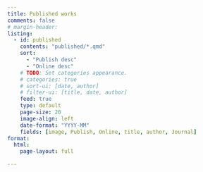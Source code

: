 ```yaml
---
title: Published works
comments: false
# margin-header: 
listing:
  - id: published
    contents: "published/*.qmd"
    sort:
      - "Publish desc"
      - "Online desc"
    # TODO: Set categories appearance.  
    # categories: true
    # sort-ui: [date, author]
    # filter-ui: [title, date, author]
    feed: true
    type: default
    page-size: 20
    image-align: left
    date-format: "YYYY-MM"
    fields: [image, Publish, Online, title, author, Journal]
format:
  html:
    page-layout: full

---
```


:::{#published}
:::